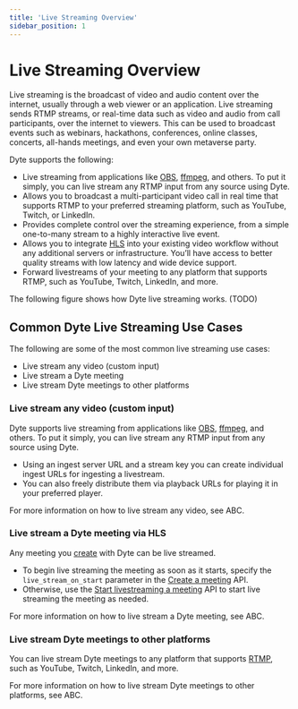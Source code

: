 ```yaml
---
title: 'Live Streaming Overview'
sidebar_position: 1
---
```


# Live Streaming Overview

Live streaming is the broadcast of video and audio content over the internet,
usually through a web viewer or an application. Live streaming sends RTMP
streams, or real-time data such as video and audio from call participants, over
the internet to viewers. This can be used to broadcast events such as webinars,
hackathons, conferences, online classes, concerts, all-hands meetings, and even
your own metaverse party.

Dyte supports the following:

- Live streaming from applications like
  [OBS](https://en.wikipedia.org/wiki/OBS_Studio),
  [ffmpeg](https://en.wikipedia.org/wiki/FFmpeg), and others. To put it simply,
  you can live stream any RTMP input from any source using Dyte.
- Allows you to broadcast a multi-participant video call in real time that
  supports RTMP to your preferred streaming platform, such as YouTube, Twitch,
  or LinkedIn.
- Provides complete control over the streaming experience, from a simple
  one-to-many stream to a highly interactive live event.
- Allows you to integrate [HLS](https://dyte.io/blog/hls/) into your existing
  video workflow without any additional servers or infrastructure. You’ll have
  access to better quality streams with low latency and wide device support.
- Forward livestreams of your meeting to any platform that supports RTMP, such
  as YouTube, Twitch, LinkedIn, and more.

The following figure shows how Dyte live streaming works. (TODO)

## Common Dyte Live Streaming Use Cases

The following are some of the most common live streaming use cases:

- Live stream any video (custom input)
- Live stream a Dyte meeting
- Live stream Dyte meetings to other platforms

### Live stream any video (custom input)

Dyte supports live streaming from applications like
[OBS](https://en.wikipedia.org/wiki/OBS_Studio),
[ffmpeg](https://en.wikipedia.org/wiki/FFmpeg), and others. To put it simply,
you can live stream any RTMP input from any source using Dyte.

- Using an ingest server URL and a stream key you can create individual ingest
  URLs for ingesting a livestream.
- You can also freely distribute them via playback URLs for playing it in your
  preferred player.

For more information on how to live stream any video, see ABC.

### Live stream a Dyte meeting via HLS

Any meeting you [create](/api/?v=v2#/operations/create_meeting) with Dyte can be
live streamed.

- To begin live streaming the meeting as soon as it starts, specify the
  `live_stream_on_start` parameter in the
  [Create a meeting](/api/?v=v2#/operations/create_meeting) API.
- Otherwise, use the
  [Start livestreaming a meeting](/api/?v=v2#/paths/meetings-meeting_id--livestreams/post)
  API to start live streaming the meeting as needed.

For more information on how to live stream a Dyte meeting, see ABC.

### Live stream Dyte meetings to other platforms

You can live stream Dyte meetings to any platform that supports
[RTMP](https://dyte.io/blog/rtmp/), such as YouTube, Twitch, LinkedIn, and more.

For more information on how to live stream Dyte meetings to other platforms, see
ABC.
